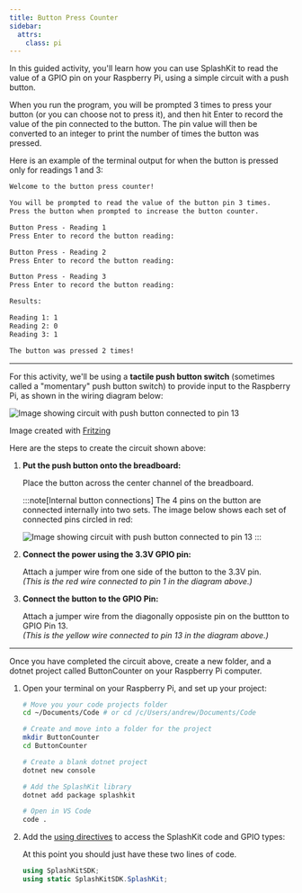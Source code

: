 ```yaml
---
title: Button Press Counter
sidebar:
  attrs:
    class: pi
---
```



In this guided activity, you'll learn how you can use SplashKit to read the value of a GPIO pin on your Raspberry Pi, using a simple circuit with a push button.

When you run the program, you will be prompted 3 times to press your button (or you can choose not to press it), and then hit Enter to record the value of the pin connected to the button. The pin value will then be converted to an integer to print the number of times the button was pressed.

Here is an example of the terminal output for when the button is pressed only for readings 1 and 3:

```txt
Welcome to the button press counter!

You will be prompted to read the value of the button pin 3 times.
Press the button when prompted to increase the button counter.

Button Press - Reading 1
Press Enter to record the button reading: 

Button Press - Reading 2
Press Enter to record the button reading: 

Button Press - Reading 3
Press Enter to record the button reading: 

Results:

Reading 1: 1
Reading 2: 0
Reading 3: 1

The button was pressed 2 times!
```

---

For this activity, we'll be using a **tactile push button switch** (sometimes called a "momentary" push button switch) to provide input to the Raspberry Pi, as shown in the wiring diagram below:

![Image showing circuit with push button connected to pin 13](./images/button-counter-circuit.png)
<div class="caption">Image created with <a href="https://fritzing.org/">Fritzing</a></div>

Here are the steps to create the circuit shown above:

1. **Put the push button onto the breadboard:**

    Place the button across the center channel of the breadboard.

    :::note[Internal button connections]
    The 4 pins on the button are connected internally into two sets. The image below shows each set of connected pins circled in red:

    ![Image showing circuit with push button connected to pin 13](./images/button-internal-connections.png)
    :::

2. **Connect the power using the 3.3V GPIO pin:**

    Attach a jumper wire from one side of the button to the 3.3V pin.  
    *(This is the red wire connected to pin 1 in the diagram above.)*

3. **Connect the button to the GPIO Pin:**

    Attach a jumper wire from the diagonally opposiste pin on the buttton to GPIO Pin 13.  
    *(This is the yellow wire connected to pin 13 in the diagram above.)*

---

Once you have completed the circuit above, create a new folder, and a dotnet project called ButtonCounter on your Raspberry Pi computer.

1. Open your terminal on your Raspberry Pi, and set up your project:

    ```zsh
    # Move you your code projects folder
    cd ~/Documents/Code # or cd /c/Users/andrew/Documents/Code
    
    # Create and move into a folder for the project
    mkdir ButtonCounter
    cd ButtonCounter

    # Create a blank dotnet project
    dotnet new console
    
    # Add the SplashKit library
    dotnet add package splashkit

    # Open in VS Code
    code .
    ```

2. Add the [using directives](/book/part-1-instructions/1-sequence-and-data/0-panorama/1-method-library) to access the SplashKit code and GPIO types:

    <Accordion>
      <AccordionItem header="Code with using directives">

      At this point you should just have these two lines of code.

      ```csharp
      using SplashKitSDK;
      using static SplashKitSDK.SplashKit;
      ```

      </AccordionItem>
    </Accordion>
